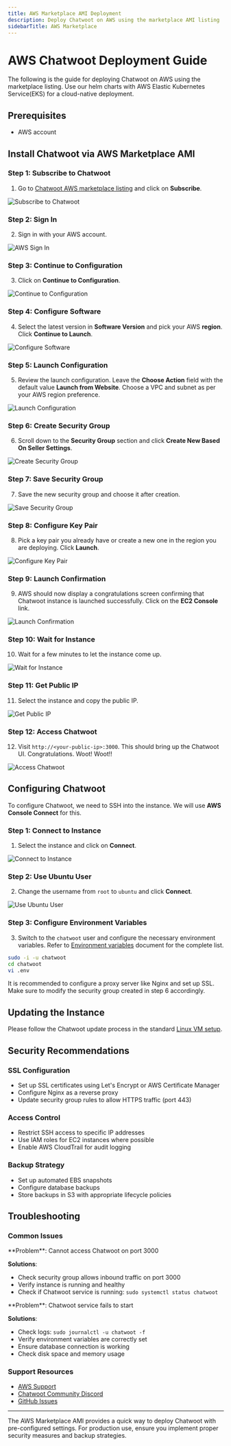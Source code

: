 ```yaml
---
title: AWS Marketplace AMI Deployment
description: Deploy Chatwoot on AWS using the marketplace AMI listing
sidebarTitle: AWS Marketplace
---
```


# AWS Chatwoot Deployment Guide

The following is the guide for deploying Chatwoot on AWS using the marketplace listing. Use our helm charts with AWS Elastic Kubernetes Service(EKS) for a cloud-native deployment.

## Prerequisites
- AWS account

## Install Chatwoot via AWS Marketplace AMI

### Step 1: Subscribe to Chatwoot

1. Go to [Chatwoot AWS marketplace listing](https://aws.amazon.com/marketplace/pp/prodview-tolblk4kmdqd4) and click on **Subscribe**.

![Subscribe to Chatwoot](/self-hosted/images/aws-ami/awsmp-01-subscribe.png)

### Step 2: Sign In

2. Sign in with your AWS account.

![AWS Sign In](/self-hosted/images/aws-ami/awsmp-02-signin.png)

### Step 3: Continue to Configuration

3. Click on **Continue to Configuration**.

![Continue to Configuration](/self-hosted/images/aws-ami/awsmp-03-continue.png)

### Step 4: Configure Software

4. Select the latest version in **Software Version** and pick your AWS **region**. Click **Continue to Launch**.

![Configure Software](/self-hosted/images/aws-ami/awsmp-04-configure.png)

### Step 5: Launch Configuration

5. Review the launch configuration. Leave the **Choose Action** field with the default value **Launch from Website**. Choose a VPC and subnet as per your AWS region preference.

![Launch Configuration](/self-hosted/images/aws-ami/awsmp-05-launch.png)

### Step 6: Create Security Group

6. Scroll down to the **Security Group** section and click **Create New Based On Seller Settings**.

![Create Security Group](/self-hosted/images/aws-ami/awsmp-06-sg.png)

### Step 7: Save Security Group

7. Save the new security group and choose it after creation.

![Save Security Group](/self-hosted/images/aws-ami/awsmp-07-sg.png)

### Step 8: Configure Key Pair

8. Pick a key pair you already have or create a new one in the region you are deploying. Click **Launch**.

![Configure Key Pair](/self-hosted/images/aws-ami/awsmp-08-keypair.png)

### Step 9: Launch Confirmation

9. AWS should now display a congratulations screen confirming that Chatwoot instance is launched successfully. Click on the **EC2 Console** link.

![Launch Confirmation](/self-hosted/images/aws-ami/awsmp-09-launch.png)

### Step 10: Wait for Instance

10. Wait for a few minutes to let the instance come up.

![Wait for Instance](/self-hosted/images/aws-ami/awsmp-10-ec2.png)

### Step 11: Get Public IP

11. Select the instance and copy the public IP.

![Get Public IP](/self-hosted/images/aws-ami/awsmp-11-public-ip.png)

### Step 12: Access Chatwoot

12. Visit `http://<your-public-ip>:3000`. This should bring up the Chatwoot UI. Congratulations. Woot! Woot!!

![Access Chatwoot](/self-hosted/images/aws-ami/awsmp-12-chatwoot.png)

## Configuring Chatwoot

To configure Chatwoot, we need to SSH into the instance. We will use **AWS Console Connect** for this.

### Step 1: Connect to Instance

1. Select the instance and click on **Connect**.

![Connect to Instance](/self-hosted/images/aws-ami/awsmp-13-connect.png)

### Step 2: Use Ubuntu User

2. Change the username from `root` to `ubuntu` and click **Connect**.

![Use Ubuntu User](/self-hosted/images/aws-ami/awsmp-14-connect.png)

### Step 3: Configure Environment Variables

3. Switch to the `chatwoot` user and configure the necessary environment variables. Refer to [Environment variables](/self-hosted/configuration/environment-variables) document for the complete list.

```bash
sudo -i -u chatwoot
cd chatwoot
vi .env
```

<Note>
It is recommended to configure a proxy server like Nginx and set up SSL. Make sure to modify the security group created in step 6 accordingly.
</Note>

## Updating the Instance

Please follow the Chatwoot update process in the standard [Linux VM setup](/self-hosted/deployment/linux-vm).

## Security Recommendations

### SSL Configuration
- Set up SSL certificates using Let's Encrypt or AWS Certificate Manager
- Configure Nginx as a reverse proxy
- Update security group rules to allow HTTPS traffic (port 443)

### Access Control
- Restrict SSH access to specific IP addresses
- Use IAM roles for EC2 instances where possible
- Enable AWS CloudTrail for audit logging

### Backup Strategy
- Set up automated EBS snapshots
- Configure database backups
- Store backups in S3 with appropriate lifecycle policies

## Troubleshooting

### Common Issues

<Accordion title="Instance not accessible">
**Problem**: Cannot access Chatwoot on port 3000

**Solutions**:
- Check security group allows inbound traffic on port 3000
- Verify instance is running and healthy
- Check if Chatwoot service is running: `sudo systemctl status chatwoot`
</Accordion>

<Accordion title="Application not starting">
**Problem**: Chatwoot service fails to start

**Solutions**:
- Check logs: `sudo journalctl -u chatwoot -f`
- Verify environment variables are correctly set
- Ensure database connection is working
- Check disk space and memory usage
</Accordion>

### Support Resources

- [AWS Support](https://aws.amazon.com/support/)
- [Chatwoot Community Discord](https://discord.com/invite/cJXdrwS)
- [GitHub Issues](https://github.com/chatwoot/chatwoot/issues)

---

The AWS Marketplace AMI provides a quick way to deploy Chatwoot with pre-configured settings. For production use, ensure you implement proper security measures and backup strategies. 